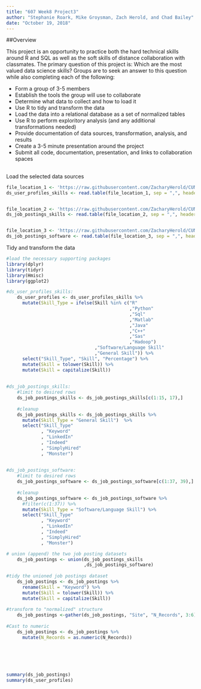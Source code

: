 ```yaml
---
title: "607 Week8 Project3"
author: "Stephanie Roark, Mike Groysman, Zach Herold, and Chad Bailey"
date: "October 19, 2018"
---
```


##Overview

This project is an opportunity to practice both the hard technical skills around R and SQL as well as the soft skills of distance collaboration with classmates. The primary question of this project is: Which are the most valued data science skills? Groups are to seek an answer to this question while also completing each of the following:

* Form a group of 3-5 members
* Establish the tools the group will use to collaborate
* Determine what data to collect and how to load it
* Use R to tidy and transform the data
* Load the data into a relational database as a set of normalized tables
* Use R to perform exploritory analysis (and any additional transformations needed)
* Provide documentation of data sources, transformation, analysis, and results
* Create a 3-5 minute presentation around the project
* Submit all code, documentation, presentation, and links to collaboration spaces

## <Insert other documentation>

Load the selected data sources
```r
file_location_1 <- 'https://raw.githubusercontent.com/ZacharyHerold/CUNY-DATA607/master/SCData.csv'
ds_user_profiles_skills <- read.table(file_location_1, sep = ",", header = TRUE, stringsAsFactors = FALSE)


file_location_2 <- 'https://raw.githubusercontent.com/ZacharyHerold/CUNY-DATA607/master/ds_general_skills_revised.csv'
ds_job_postings_skills <- read.table(file_location_2, sep = ",", header = TRUE, stringsAsFactors = FALSE)


file_location_3 <- 'https://raw.githubusercontent.com/ZacharyHerold/CUNY-DATA607/master/ds_job_listing_software.csv'
ds_job_postings_software <- read.table(file_location_3, sep = ",", header = TRUE, fill = TRUE, stringsAsFactors = FALSE)
```

Tidy and transform the data
```r

#load the necessary supporting packages
library(dplyr)
library(tidyr)
library(Hmisc)
library(ggplot2)

#ds_user_profiles_skills: 
    ds_user_profiles <- ds_user_profiles_skills %>%
      mutate(Skill_Type = ifelse(Skill %in% c("R"
                                              ,"Python"
                                              ,"Sql"
                                              ,"Matlab"
                                              ,"Java"
                                              ,"C++"
                                              ,"Sas"
                                              ,"Hadoop")
                                 ,"Software/Language Skill"
                                 ,"General Skill")) %>%
      select("Skill_Type", "Skill", "Percentage") %>%
      mutate(Skill = tolower(Skill)) %>%
      mutate(Skill = capitalize(Skill))
      
    
#ds_job_postings_skills: 
    #limit to desired rows
    ds_job_postings_skills <- ds_job_postings_skills[c(1:15, 17),]
    
    #cleanup
    ds_job_postings_skills <- ds_job_postings_skills %>%
      mutate(Skill_Type = "General Skill")  %>%
      select("Skill_Type"
             , "Keyword"
             , "LinkedIn"
             , "Indeed"
             , "SimplyHired"
             , "Monster")
 
    
#ds_job_postings_software:
    #limit to desired rows
    ds_job_postings_software <- ds_job_postings_software[c(1:37, 39),]
    
    #cleanup
    ds_job_postings_software <- ds_job_postings_software %>%
      #filter(c(1:37)) %>%
      mutate(Skill_Type = "Software/Language Skill") %>%
      select("Skill_Type"
             , "Keyword"
             , "LinkedIn"
             , "Indeed"
             , "SimplyHired"
             , "Monster")

# union (append) the two job posting datasets
    ds_job_postings <- union(ds_job_postings_skills
                             ,ds_job_postings_software)
              
#tidy the unioned job postings dataset
    ds_job_postings <- ds_job_postings %>%
      rename(Skill = "Keyword") %>%
      mutate(Skill = tolower(Skill)) %>%
      mutate(Skill = capitalize(Skill)) 
    
#transform to "normalized" structure
    ds_job_postings <-gather(ds_job_postings, "Site", "N_Records", 3:6)
    
#Cast to numeric
    ds_job_postings <- ds_job_postings %>%
      mutate(N_Records = as.numeric(N_Records))






summary(ds_job_postings)
summary(ds_user_profiles)



```